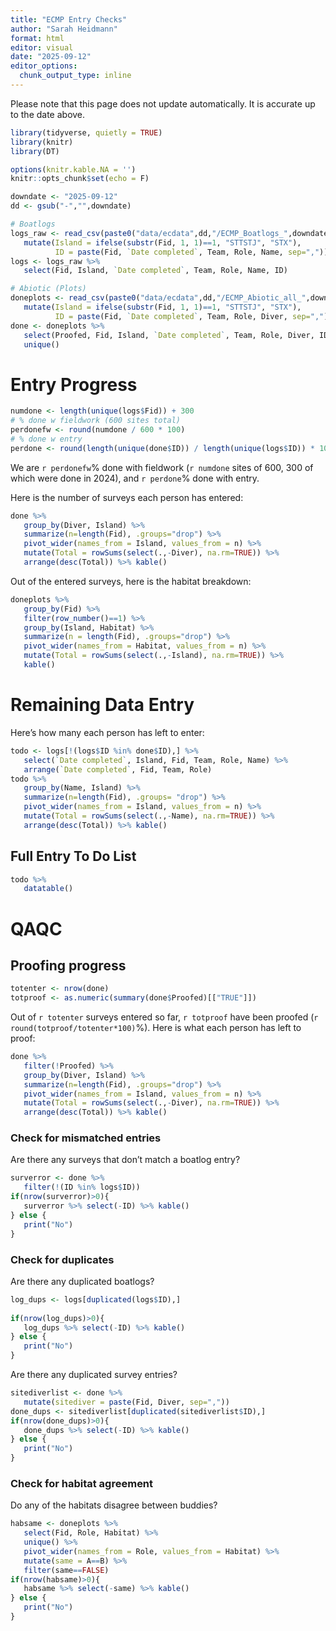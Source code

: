 ```yaml
---
title: "ECMP Entry Checks"
author: "Sarah Heidmann"
format: html
editor: visual
date: "2025-09-12"
editor_options: 
  chunk_output_type: inline
---
```


Please note that this page does not update automatically. It is accurate up to the date above.

```r
library(tidyverse, quietly = TRUE)
library(knitr)
library(DT)

options(knitr.kable.NA = '')
knitr::opts_chunk$set(echo = F)

downdate <- "2025-09-12"
dd <- gsub("-","",downdate)

# Boatlogs
logs_raw <- read_csv(paste0("data/ecdata",dd,"/ECMP_Boatlogs_",downdate,".csv")) %>%
   mutate(Island = ifelse(substr(Fid, 1, 1)==1, "STTSTJ", "STX"),
          ID = paste(Fid, `Date completed`, Team, Role, Name, sep=","))
logs <- logs_raw %>% 
   select(Fid, Island, `Date completed`, Team, Role, Name, ID)

# Abiotic (Plots)
doneplots <- read_csv(paste0("data/ecdata",dd,"/ECMP_Abiotic_all_",downdate,".csv")) %>% 
   mutate(Island = ifelse(substr(Fid, 1, 1)==1, "STTSTJ", "STX"),
          ID = paste(Fid, `Date completed`, Team, Role, Diver, sep=","))
done <- doneplots %>% 
   select(Proofed, Fid, Island, `Date completed`, Team, Role, Diver, ID) %>% 
   unique()

```

# Entry Progress

```r
numdone <- length(unique(logs$Fid)) + 300
# % done w fieldwork (600 sites total)
perdonefw <- round(numdone / 600 * 100)
# % done w entry
perdone <- round(length(unique(done$ID)) / length(unique(logs$ID)) * 100)
```

We are `r perdonefw`% done with fieldwork (`r numdone` sites of 600, 300 of which were done in 2024), and `r perdone`% done with entry.

Here is the number of surveys each person has entered:
```r
done %>%
   group_by(Diver, Island) %>%
   summarize(n=length(Fid), .groups="drop") %>%
   pivot_wider(names_from = Island, values_from = n) %>% 
   mutate(Total = rowSums(select(.,-Diver), na.rm=TRUE)) %>% 
   arrange(desc(Total)) %>% kable()
```

Out of the entered surveys, here is the habitat breakdown:
```r
doneplots %>% 
   group_by(Fid) %>% 
   filter(row_number()==1) %>% 
   group_by(Island, Habitat) %>% 
   summarize(n = length(Fid), .groups="drop") %>% 
   pivot_wider(names_from = Habitat, values_from = n) %>% 
   mutate(Total = rowSums(select(.,-Island), na.rm=TRUE)) %>% 
   kable()
```


# Remaining Data Entry

Here's how many each person has left to enter:

```r
todo <- logs[!(logs$ID %in% done$ID),] %>% 
   select(`Date completed`, Island, Fid, Team, Role, Name) %>%
   arrange(`Date completed`, Fid, Team, Role)
todo %>%  
   group_by(Name, Island) %>% 
   summarize(n=length(Fid), .groups= "drop") %>% 
   pivot_wider(names_from = Island, values_from = n) %>% 
   mutate(Total = rowSums(select(.,-Name), na.rm=TRUE)) %>% 
   arrange(desc(Total)) %>% kable()
```

## Full Entry To Do List

```r
todo %>% 
   datatable()
```

# QAQC
## Proofing progress

```r
totenter <- nrow(done)
totproof <- as.numeric(summary(done$Proofed)[["TRUE"]])
```

Out of `r totenter` surveys entered so far, `r totproof` have been proofed (`r round(totproof/totenter*100)`%).
Here is what each person has left to proof:

```r
done %>% 
   filter(!Proofed) %>% 
   group_by(Diver, Island) %>% 
   summarize(n=length(Fid), .groups="drop") %>% 
   pivot_wider(names_from = Island, values_from = n) %>% 
   mutate(Total = rowSums(select(.,-Diver), na.rm=TRUE)) %>% 
   arrange(desc(Total)) %>% kable()
```

### Check for mismatched entries

Are there any surveys that don't match a boatlog entry?

```r
surverror <- done %>% 
   filter(!(ID %in% logs$ID))
if(nrow(surverror)>0){
   surverror %>% select(-ID) %>% kable()
} else {
   print("No")
}
```

### Check for duplicates

Are there any duplicated boatlogs?

```r
log_dups <- logs[duplicated(logs$ID),]
   
if(nrow(log_dups)>0){
   log_dups %>% select(-ID) %>% kable()
} else {
   print("No")
}
```

Are there any duplicated survey entries?

```r
sitediverlist <- done %>% 
   mutate(sitediver = paste(Fid, Diver, sep=","))
done_dups <- sitediverlist[duplicated(sitediverlist$ID),]
if(nrow(done_dups)>0){
   done_dups %>% select(-ID) %>% kable()
} else {
   print("No")
}
```

### Check for habitat agreement
Do any of the habitats disagree between buddies?
```r
habsame <- doneplots %>% 
   select(Fid, Role, Habitat) %>% 
   unique() %>% 
   pivot_wider(names_from = Role, values_from = Habitat) %>% 
   mutate(same = A==B) %>% 
   filter(same==FALSE)
if(nrow(habsame)>0){
   habsame %>% select(-same) %>% kable()
} else {
   print("No")
}
```

